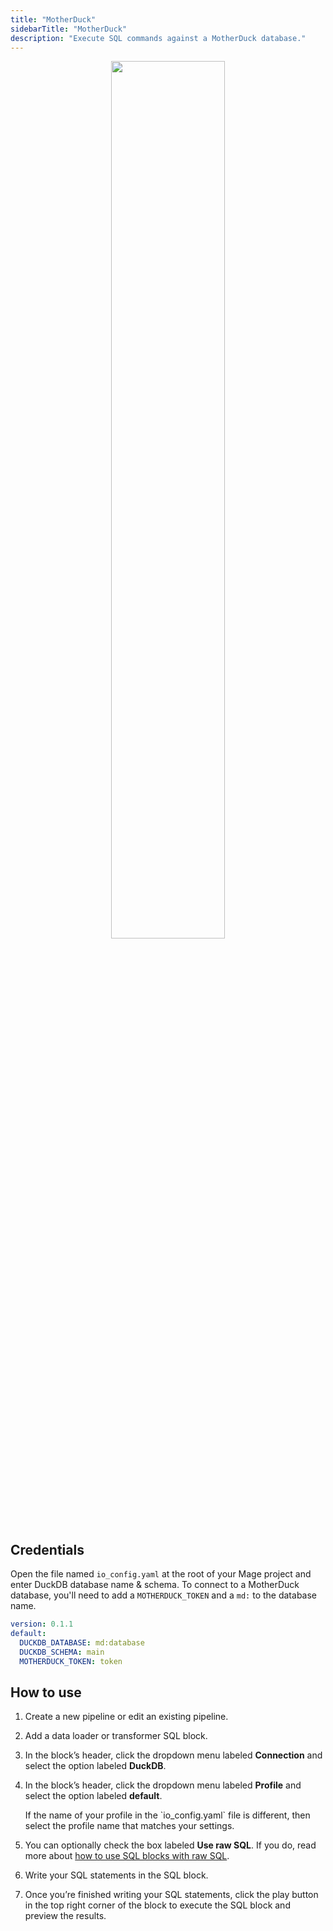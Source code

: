 ```yaml
---
title: "MotherDuck"
sidebarTitle: "MotherDuck"
description: "Execute SQL commands against a MotherDuck database."
---
```

<div align="center">
<img src="https://github.com/mage-ai/mage-ai/assets/59450879/0e410c12-73a0-43d8-97fe-396772d2767b" width="60%"/>
</div>

## Credentials

Open the file named `io_config.yaml` at the root of your Mage project and enter DuckDB database name & schema. 
To connect to a MotherDuck database, you'll need to add a `MOTHERDUCK_TOKEN` and a `md:` to the database name.

```yaml
version: 0.1.1
default:
  DUCKDB_DATABASE: md:database
  DUCKDB_SCHEMA: main
  MOTHERDUCK_TOKEN: token
```

## How to use

1. Create a new pipeline or edit an existing pipeline.

1. Add a data loader or transformer SQL block.

1. In the block’s header, click the dropdown menu labeled <b>Connection</b> and select the option
labeled <b>DuckDB</b>.

1. In the block’s header, click the dropdown menu labeled <b>Profile</b> and select the option
labeled <b>default</b>.

    <Note>
        If the name of your profile in the `io_config.yaml` file is different,
        then select the profile name that matches your settings.
    </Note>

1. You can optionally check the box labeled <b>Use raw SQL</b>.
If you do, read more about [how to use SQL blocks with raw SQL](/guides/blocks/sql-blocks#using-raw-sql).

1. Write your SQL statements in the SQL block.

1. Once you’re finished writing your SQL statements,
click the play button in the top right corner of the block to execute the SQL block and preview
the results.
